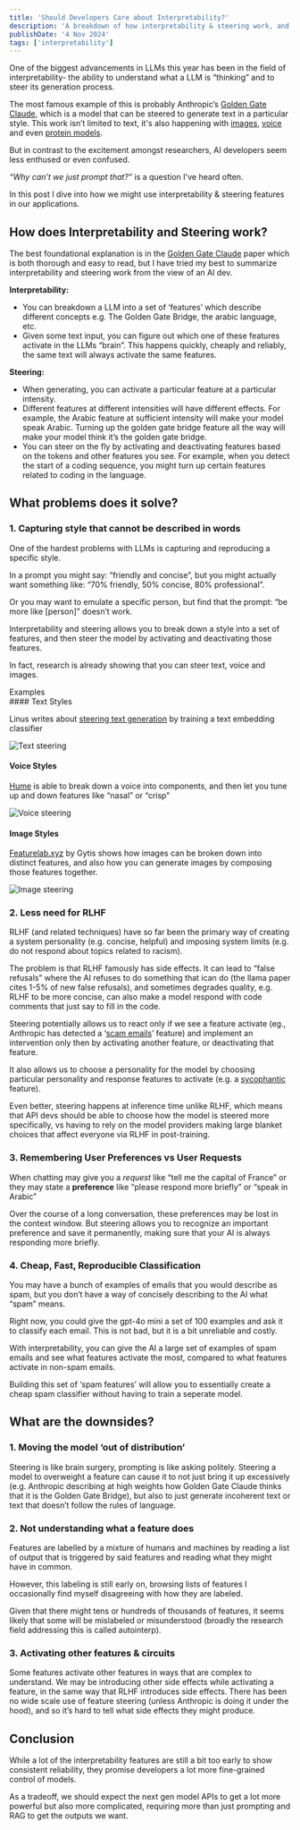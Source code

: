 ```yaml
---
title: 'Should Developers Care about Interpretability?'
description: 'A breakdown of how interpretability & steering work, and why it matters.'
publishDate: '4 Nov 2024'
tags: ['interpretability']
---
```


One of the biggest advancements in LLMs this year has been in the field of interpretability- the ability to understand what a LLM is “thinking” and to steer its generation process.

The most famous example of this is probably Anthropic’s [Golden Gate Claude](https://www.anthropic.com/news/golden-gate-claude), which is a model that can be steered to generate text in a particular style. This work isn’t limited to text, it's also happening with [images](https://featurelab.xyz/), [voice](https://x.com/GopalKRaman/status/1832200457621557594/video/1) and even [protein models](https://www.nature.com/articles/s41587-024-0206-x).

But in contrast to the excitement amongst researchers, AI developers seem less enthused or even confused. 

*“Why can’t we just prompt that?”* is a question I've heard often. 

In this post I dive into how we might use interpretability & steering features in our applications.

## How does Interpretability and Steering work?

The best foundational explanation is in the [Golden Gate Claude](https://www.anthropic.com/news/golden-gate-claude) paper which is both thorough and easy to read, but I have tried my best to summarize interpretability and steering work from the view of an AI dev.

**Interpretability:**

- You can breakdown a LLM into a set of ‘features’ which describe different concepts e.g. The Golden Gate Bridge, the arabic language, etc.
- Given some text input, you can figure out which one of these features activate in the LLMs “brain”. This happens quickly, cheaply and reliably, the same text will always activate the same features.

**Steering:**

- When generating, you can activate a particular feature at a particular intensity.
- Different features at different intensities will have different effects. For example, the Arabic feature at sufficient intensity will make your model speak Arabic. Turning up the golden gate bridge feature all the way will make your model think it’s the golden gate bridge.
- You can steer on the fly by activating and deactivating features based on the tokens and other features you see. For example, when you detect the start of a coding sequence, you might turn up certain features related to coding in the language.

## What problems does it solve?

### 1. Capturing style that cannot be described in words

One of the hardest problems with LLMs is capturing and reproducing a specific style.

In a prompt you might say: “friendly and concise”, but you might actually want something like: “70% friendly, 50% concise, 80% professional”.

Or you may want to emulate a specific person, but find that the prompt: “be more like [person]” doesn’t work.

Interpretability and steering allows you to break down a style into a set of features, and then steer the model by activating and deactivating those features. 

In fact, research is already showing that you can steer text, voice and images.

<div class='bg-gray-100/80 px-4 pl-8 border-l-4 border-amber-500 ml-4'>
	<div class='text-2xl font-playfair pt-1'>
		Examples
	</div>
#### Text Styles

Linus writes about [steering text generation](https://thesephist.com/posts/prism/) by training a text embedding classifier

<img
	class='mt-2 w-3/4'
	src='/images/interpretability/text.png'
	alt='Text steering'
/>

#### Voice Styles

[Hume](https://x.com/GopalKRaman/status/1832200457621557594/video/1) is able to break down a voice into components, and then let you tune up and down features like “nasal” or “crisp”

<img
	class='mt-2 w-3/4'
	src='/images/interpretability/voice.png'
	alt='Voice steering'
/>

#### Image Styles

[Featurelab.xyz](http://Featurelab.xyz) by Gytis shows how images can be broken down into distinct features, and also how you can generate images by composing those features together.

<img
	class='mt-2 w-3/4'
	src='/images/interpretability/images.png'
	alt='Image steering'
/>
</div>

### 2. Less need for RLHF

RLHF (and related techniques) have so far been the primary way of creating a system personality (e.g. concise, helpful) and imposing system limits (e.g. do not respond about topics related to racism).

The problem is that RLHF famously has side effects. It can lead to “false refusals” where the AI refuses to do something that ican do (the llama paper cites 1-5% of new false refusals), and sometimes degrades quality, e.g. RLHF to be more concise, can also make a model respond with code comments that just say to fill in the code.

Steering potentially allows us to react only if we see a feature activate (eg., Anthropic has detected a ‘[scam emails](https://transformer-circuits.pub/2024/scaling-monosemanticity/features/index.html?featureId=34M_15460472)’ feature) and implement an intervention only then by activating another feature, or deactivating that feature.

It also allows us to choose a personality for the model by choosing particular personality and response features to activate (e.g. a [sycophantic](https://transformer-circuits.pub/2024/scaling-monosemanticity/features/index.html?featureId=1M_847723) feature).

Even better, steering happens at inference time unlike RLHF, which means that API devs should be able to choose how the model is steered more specifically, vs having to rely on the model providers making large blanket choices that affect everyone via RLHF in post-training.

### 3. Remembering User Preferences vs User Requests

When chatting may give you a *request* like “tell me the capital of France” or they may state a **preference** like “please respond more briefly” or “speak in Arabic”

Over the course of a long conversation, these preferences may be lost in the context window. But steering allows you to recognize an important preference and save it permanently, making sure that your AI is always responding more briefly. 

### 4. Cheap, Fast, Reproducible Classification

You may have a bunch of examples of emails that you would describe as spam, but you don’t have a way of concisely describing to the AI what “spam” means. 

Right now, you could give the gpt-4o mini a set of 100 examples and ask it to classify each email. This is not bad, but it is a bit unreliable and costly.

With interpretability, you can give the AI a large set of examples of spam emails and see what features activate the most, compared to what features activate in non-spam emails.

Building this set of ‘spam features’ will allow you to essentially create a cheap spam classifier without having to train a seperate model.

## What are the downsides?

### 1. Moving the model ‘out of distribution’

Steering is like brain surgery, prompting is like asking politely. Steering a model to overweight a feature can cause it to not just bring it up excessively (e.g. Anthropic describing at high weights how Golden Gate Claude thinks that it is the Golden Gate Bridge), but also to just generate incoherent text or text that doesn’t follow the rules of language.

### 2. Not understanding what a feature does

Features are labelled by a mixture of humans and machines by reading a list of output that is triggered by said features and reading what they might have in common. 

However, this labeling is still early on, browsing lists of features I occasionally find myself disagreeing with how they are labeled.

Given that there might tens or hundreds of thousands of features, it seems likely that some will be mislabeled or misunderstood (broadly the research field addressing this is called autointerp).

### 3. Activating other features & circuits

Some features activate other features in ways that are complex to understand. We may be introducing other side effects while activating a feature, in the same way that RLHF introduces side effects. There has been no wide scale use of feature steering (unless Anthropic is doing it under the hood), and so it’s hard to tell what side effects they might produce.

## Conclusion

While a lot of the interpretability features are still a bit too early to show consistent reliability, they promise developers a lot more fine-grained control of models.

As a tradeoff, we should expect the next gen model APIs to get a lot more powerful but also more complicated, requiring more than just prompting and RAG to get the outputs we want.